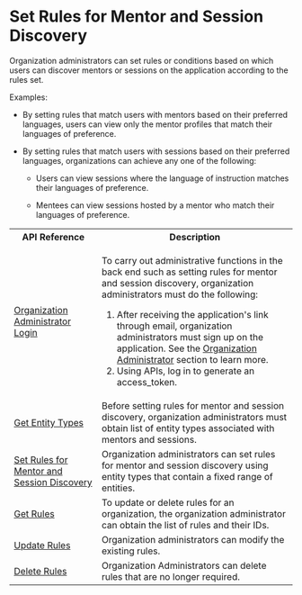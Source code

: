 

# Set Rules for Mentor and Session Discovery

Organization administrators can set rules or conditions based on which users can discover mentors or sessions on the application according to the rules set.

Examples:

* By setting rules that match users with mentors based on their preferred languages, users can view only the mentor profiles that match their languages of preference.

* By setting rules that match users with sessions based on their preferred languages, organizations can achieve any one of the following:

    * Users can view sessions where the language of instruction matches their languages of preference.

    * Mentees can view sessions hosted by a mentor who match their languages of preference.

<table>
  <tr>
    <th>API Reference</th>
    <th>Description</th>
  </tr>
  <tr>
    <td><a href="https://dev.elevate-apis.shikshalokam.org/user/api-doc#tag/User-APIs/paths/~1user~1v1~1account~1login/post">Organization Administrator Login</a></td>
    <td><p>To carry out administrative functions in the back end such as setting rules for mentor and session discovery, organization administrators must do the following:</p>
    <ol><li>After receiving the application's link through email, organization administrators must sign up on the application. See the <a href="aboutorganizationadministrator">Organization Administrator</a> section to learn more.</li><li>Using APIs, log in to generate an access_token.</li></ol></td>
  </tr>
  <tr>
    <td><a href="https://dev.elevate-apis.shikshalokam.org/mentoring/api-doc#tag/Entity-Type/paths/~1mentoring~1v1~1entity-type~1read/get">Get Entity Types</a></td>
    <td>Before setting rules for mentor and session discovery, organization administrators must obtain list of entity types associated with mentors and sessions.</td>
  </tr>
  <tr>
    <td><a href="https://dev.elevate-apis.shikshalokam.org/mentoring/api-doc#tag/Default-Rules/paths/~1mentoring~1v1~1default-rule~1create/post">Set Rules for Mentor and Session Discovery</a></td>
    <td>Organization administrators can set rules for mentor and session discovery using entity types that contain a fixed range of entities.</td>
  </tr>
  <tr>
    <td><a href="https://dev.elevate-apis.shikshalokam.org/mentoring/api-doc#tag/Default-Rules/paths/~1mentoring~1v1~1default-rule~1read/get">Get Rules</a></td>
    <td>To update or delete rules for an organization, the organization administrator can obtain the list of rules and their IDs.</td>
  </tr>
  <tr>
    <td><a href="https://dev.elevate-apis.shikshalokam.org/mentoring/api-doc#tag/Default-Rules/paths/~1mentoring~1v1~1default-rule~1update~1%7Bid%7D/patch">Update Rules</a></td>
    <td>Organization administrators can modify the existing rules.</td>
  </tr>
    <tr>
    <td><a href="https://dev.elevate-apis.shikshalokam.org/mentoring/api-doc#tag/Default-Rules/paths/~1mentoring~1v1~1default-rule~1delete~1%7Bid%7D/delete">Delete Rules</a></td>
    <td>Organization Administrators can delete rules that are no longer required.</td>
  </tr>
</table>